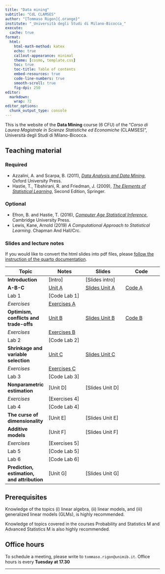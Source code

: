 ```yaml
---
title: "Data mining"
subtitle: "CdL CLAMSES"
author: "[Tommaso Rigon]{.orange}"
institute: "_Università degli Studi di Milano-Bicocca_"
execute:
  cache: true
format:
  html:
    html-math-method: katex
    echo: true
    callout-appearance: minimal
    theme: [cosmo, template.css]
    toc: true
    toc-title: Table of contents
    embed-resources: true
    code-line-numbers: true
    smooth-scroll: true
    fig-dpi: 250
editor: 
  markdown: 
    wrap: 72
editor_options: 
  chunk_output_type: console
---
```


This is the website of the **Data Mining** course (6 CFU) of the "*Corso
di Laurea Magistrale in Scienze Statistiche ed Economiche* (CLAMSES)",
Università degli Studi di Milano-Bicocca.

## Teaching material

### Required

-   Azzalini, A. and Scarpa, B. (2011), [*Data Analysis and Data
    Mining*](http://azzalini.stat.unipd.it/Book-DM/), Oxford University
    Press.
-   Hastie, T., Tibshirani, R. and Friedman, J. (2009), [*The Elements
    of Statistical Learning*](https://hastie.su.domains/ElemStatLearn/),
    Second Edition, Springer.

### Optional

-   Efron, B. and Hastie, T. (2016), [*Computer Age Statistical
    Inference*](https://hastie.su.domains/CASI/), Cambridge University
    Press.
-   Lewis, Kane, Arnold (2019) *A Computational Approach to Statistical
    Learning*. Chapman And Hall/Crc.

### Slides and lecture notes

If you would like to convert the html slides into pdf files, please
[follow the instruction of the quarto
documentation](https://quarto.org/docs/presentations/revealjs/presenting.html#print-to-pdf).

| Topic                                  | Notes                             | Slides                                   | Code                  |
|------------------|------------------|-------------------|------------------|
| **Introduction**                       | \[Intro\]                         | \[Slides intro\]                         |                       |
| **A-B-C**                              | [Unit A](slides/un_A.html)        | [Slides Unit A](slides/un_A_slides.html) | [Code A](code/un_A.R) |
| Lab 1                                  | \[Code Lab 1\]                    |                                          |                       |
| *Exercises*                            | [Exercises A](exe/exe_A.html)     |                                          |                       |
| **Optimism, conflicts and trade-offs** | [Unit B](slides/un_B.html)        | [Slides Unit B](slides/un_B_slides.html) | [Code B](code/un_B.R) |
| *Exercises*                            | [Exercises B](exe/exe_B.qmd.html) |                                          |                       |
| Lab 2                                  | \[Code Lab 2\]                    |                                          |                       |
| **Shrinkage and variable selection**   | [Unit C](slides/un_C.html)        | [Slides Unit C](slides/un_C_slides.html) |                       |
| *Exercises*                            | [Exercises C](exe/exe_C.html)     |                                          |                       |
| Lab 3                                  | \[Code Lab 3\]                    |                                          |                       |
| **Nonparametric estimation**           | \[Unit D\]                        | \[Slides Unit D\]                        |                       |
| *Exercises*                            | \[Exercises 4\]                   |                                          |                       |
| Lab 4                                  | \[Code Lab 4\]                    |                                          |                       |
| **The curse of dimensionality**        | \[Unit E\]                        | \[Slides Unit E\]                        |                       |
| **Additive models**                    | \[Unit F\]                        | \[Slides Unit F\]                        |                       |
| *Exercises*                            | \[Exercises 5\]                   |                                          |                       |
| Lab 5                                  | \[Code Lab 5\]                    |                                          |                       |
| Lab 6                                  | \[Code Lab 6\]                    |                                          |                       |
| **Prediction, estimation, and attribution**                    | \[Unit G\]                        | \[Slides Unit G\]                        |                       |


## Prerequisites

Knowledge of the topics (i) linear algebra, (ii) linear models, and
(iii) generalized linear models (GLMs), is highly recommended.

Knowledge of topics covered in the courses Probability and Statistics M
and Advanced Statistics M is also highly recommended.

## Office hours

To schedule a meeting, please write to `tommaso.rigon@unimib.it`. Office
hours is every **Tuesday at 17.30**

------------------------------------------------------------------------
